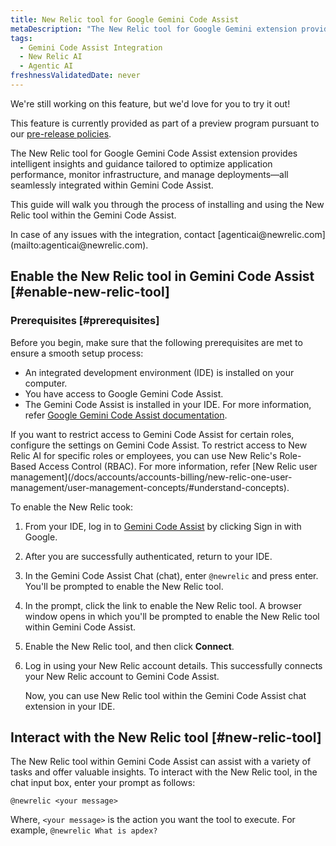 ```yaml
---
title: New Relic tool for Google Gemini Code Assist
metaDescription: "The New Relic tool for Google Gemini extension provides intelligent insights and guidance tailored to optimize application performance, monitor infrastructure, and manage deployments—all seamlessly integrated within Gemini Code Assist."
tags:
  - Gemini Code Assist Integration 
  - New Relic AI
  - Agentic AI
freshnessValidatedDate: never
---
```

<Callout title="preview">
  We're still working on this feature, but we'd love for you to try it out!

  This feature is currently provided as part of a preview program pursuant to our [pre-release policies](/docs/licenses/license-information/referenced-policies/new-relic-pre-release-policy).
</Callout>

The New Relic tool for Google Gemini Code Assist extension provides intelligent insights and guidance tailored to optimize application performance, monitor infrastructure, and manage deployments—all seamlessly integrated within Gemini Code Assist.

This guide will walk you through the process of installing and using the New Relic tool within the Gemini Code Assist.

<Callout variant="tip" title="tip">
In case of any issues with the integration, contact [agenticai@newrelic.com](mailto:agenticai@newrelic.com).
</Callout>

## Enable the New Relic tool in Gemini Code Assist [#enable-new-relic-tool]

### Prerequisites [#prerequisites]

Before you begin, make sure that the following prerequisites are met to ensure a smooth setup process:

- An integrated development environment (IDE) is installed on your computer.
- You have access to Google Gemini Code Assist.
- The Gemini Code Assist is installed in your IDE. For more information, refer [Google Gemini Code Assist documentation](https://cloud.google.com/gemini/docs/codeassist/overview).

<Callout variant="tip" title="tip">
If you want to restrict access to Gemini Code Assist for certain roles, configure the settings on Gemini Code Assist. To restrict access to New Relic AI for specific roles or employees, you can use New Relic's Role-Based Access Control (RBAC). For more information, refer [New Relic user management](/docs/accounts/accounts-billing/new-relic-one-user-management/user-management-concepts/#understand-concepts).
</Callout>

To enable the New Relic took:

1. From your IDE, log in to [Gemini Code Assist](https://codeassist.google.com) by clicking Sign in with Google.
2. After you are successfully authenticated, return to your IDE.
3. In the <DNT>Gemini Code Assist Chat</DNT> (chat), enter `@newrelic` and press enter. You'll be prompted to enable the New Relic tool.
4. In the prompt, click the link to enable the New Relic tool. A browser window opens in which you'll be prompted to enable the New Relic tool within Gemini Code Assist.
5. Enable the New Relic tool, and then click **Connect**.
6. Log in using your New Relic account details. This successfully connects your New Relic account to Gemini Code Assist.

    Now, you can use New Relic tool within the Gemini Code Assist chat extension in your IDE.


## Interact with the New Relic tool [#new-relic-tool]

The New Relic tool within Gemini Code Assist can assist with a variety of tasks and offer valuable insights. To interact with the New Relic tool, in the chat input box, enter your prompt as follows:

``` @newrelic <your message> ```

Where, `<your message>` is the action you want the tool to execute. For example, `@newrelic What is apdex?`

